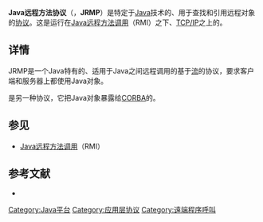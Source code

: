 {{NoteTA|G1=IT}}
'''Java远程方法协议'''（'''{{lang-en|Java Remote Method Protocol}}'''，'''JRMP'''）是特定于[[Java|Java]]技术的、用于查找和引用远程对象的[[网络传输协议|协议]]。这是运行在[[Java远程方法调用|Java远程方法调用]]（RMI）之下、[[TCP/IP|TCP/IP]]之上的{{link-en|线路协议|Wire protocol|线路层协议}}。

== 详情 ==
JRMP是一个Java特有的、适用于Java之间远程调用的基于[[字串流|流]]的协议，要求客户端和服务器上都使用Java对象。

{{tsl|en|RMI-IIOP}}是另一种协议，它把Java对象暴露给[[CORBA|CORBA]]的{{link-en|对象请求代理|Object request broker|ORB}}。

== 参见 ==
*[[Java远程方法调用|Java远程方法调用]]（RMI）

== 参考文献 ==
* {{cite web|title=Java Remote Method Invocation: 10 - RMI Wire Protocol|url=http://docs.oracle.com/javase/jp/8/platform/rmi/spec/rmi-protocol2.html|publisher=[[Oracle|Oracle]]|accessdate=2014-08-21|deadurl=yes|archiveurl=https://archive.is/20140821125713/http://docs.oracle.com/javase/jp/8/platform/rmi/spec/rmi-protocol2.html|archivedate=2014-08-21}}

[[Category:Java平台|Category:Java平台]]
[[Category:应用层协议|Category:应用层协议]]
[[Category:遠端程序呼叫|Category:遠端程序呼叫]]

{{Network-software-stub}}